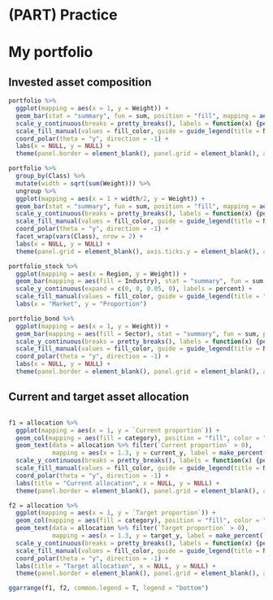 # (PART) Practice {-}

# My portfolio {#portfolio}

## Invested asset composition

```r
portfolio %>%
  ggplot(mapping = aes(x = 1, y = Weight)) +
  geom_bar(stat = "summary", fun = sum, position = "fill", mapping = aes(fill = Class), color = "black") +
  scale_y_continuous(breaks = pretty_breaks(), labels = function(x) {percent(rev(x))}) +
  scale_fill_manual(values = fill_color, guide = guide_legend(title = NULL)) +
  coord_polar(theta = "y", direction = -1) +
  labs(x = NULL, y = NULL) +
  theme(panel.border = element_blank(), panel.grid = element_blank(), axis.ticks.y = element_blank(), axis.text.y = element_blank())
```

```r
portfolio %>%
  group_by(Class) %>%
  mutate(width = sqrt(sum(Weight))) %>%
  ungroup %>%
  ggplot(mapping = aes(x = 1 + width/2, y = Weight)) +
  geom_bar(stat = "summary", fun = sum, position = "fill", mapping = aes(fill = Region, width = width), color = "black") +
  scale_y_continuous(breaks = pretty_breaks(), labels = function(x) {percent(rev(x))}) +
  scale_fill_manual(values = fill_color, guide = guide_legend(title = NULL)) +
  coord_polar(theta = "y", direction = -1) +
  facet_wrap(vars(Class), nrow = 2) +
  labs(x = NULL, y = NULL) +
  theme(panel.grid = element_blank(), axis.ticks.y = element_blank(), axis.text.y = element_blank())
```

```r
portfolio_stock %>%
  ggplot(mapping = aes(x = Region, y = Weight)) +
  geom_bar(mapping = aes(fill = Industry), stat = "summary", fun = sum, color = "black", width = 0.7) +
  scale_y_continuous(expand = c(0, 0, 0.05, 0), labels = percent) +
  scale_fill_manual(values = fill_color, guide = guide_legend(title = "Sector")) +
  labs(x = "Market", y = "Proportion")
```

```r
portfolio_bond %>%
  ggplot(mapping = aes(x = 1, y = Weight)) +
  geom_bar(mapping = aes(fill = Sector), stat = "summary", fun = sum, position = "fill", color = "black") +
  scale_y_continuous(breaks = pretty_breaks(), labels = function(x) {percent(rev(x))}) +
  scale_fill_manual(values = fill_color, guide = guide_legend(title = NULL)) +
  coord_polar(theta = "y", direction = -1) +
  labs(x = NULL, y = NULL) +
  theme(panel.border = element_blank(), panel.grid = element_blank(), axis.ticks.y = element_blank(), axis.text.y = element_blank())
```

## Current and target asset allocation

```r

```

```r
f1 = allocation %>%
  ggplot(mapping = aes(x = 1, y = `Current proportion`)) +
  geom_col(mapping = aes(fill = category), position = "fill", color = "black") +
  geom_text(data = allocation %>% filter(`Current proportion` > 0),
            mapping = aes(x = 1.3, y = current_y, label = make_percent(`Current proportion`, 100)), hjust = 0.5, vjust = 0.5, size = 9 / .pt) +
  scale_y_continuous(breaks = pretty_breaks(), labels = function(x) {percent(rev(x))}) +
  scale_fill_manual(values = fill_color, guide = guide_legend(title = NULL)) +
  coord_polar(theta = "y", direction = -1) +
  labs(title = "Current allocation", x = NULL, y = NULL) +
  theme(panel.border = element_blank(), panel.grid = element_blank(), axis.ticks.y = element_blank(), axis.text = element_blank())

f2 = allocation %>%
  ggplot(mapping = aes(x = 1, y = `Target proportion`)) +
  geom_col(mapping = aes(fill = category), position = "fill", color = "black") +
  geom_text(data = allocation %>% filter(`Target proportion` > 0),
            mapping = aes(x = 1.3, y = target_y, label = make_percent(`Target proportion`, 100)), hjust = 0.5, vjust = 0.5, size = 9 / .pt) +
  scale_y_continuous(breaks = pretty_breaks(), labels = function(x) {percent(rev(x))}) +
  scale_fill_manual(values = fill_color, guide = guide_legend(title = NULL)) +
  coord_polar(theta = "y", direction = -1) +
  labs(title = "Target allocation", x = NULL, y = NULL) +
  theme(panel.border = element_blank(), panel.grid = element_blank(), axis.ticks.y = element_blank(), axis.text = element_blank())

ggarrange(f1, f2, common.legend = T, legend = "bottom")
```